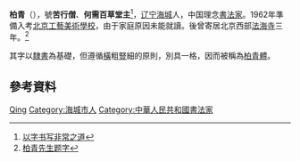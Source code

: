 {{Otheruses|柏青}}
'''柏青'''（{{bd|1945年||catIdx=B}}），號'''苦行僧'''、'''何需百草堂主'''<ref>[http://www.westtimes.com/html/106/200808/17074.html 以字书写非常之道]{{dead link|date=2018年3月 |bot=InternetArchiveBot |fix-attempted=yes }}</ref>，[[遼寧省|辽宁]][[海城市|海城]]人，中国理念[[書法家|書法家]]。1962年準備入考[[北京工藝美術學校|北京工藝美術學校]]，由于家庭原因未能就讀。後曾寄居北京西部[[法海禪寺|法海寺]]三年。<ref>[http://qzone.qq.com/blog/1103530844-1241424825 柏青先生题字]{{dead link|date=2018年3月 |bot=InternetArchiveBot |fix-attempted=yes }}</ref>

其字以[[隸書|隸書]]為基礎，但遵循[[橫_(漢字)|橫]]粗[[豎|豎]]細的原則，別具一格，因而被稱為[[柏青體|柏青體]]。

== 參考資料 ==
{{reflist}}

{{Authority control}}
{{DEFAULTSORT:Bai柏}}
[[Category:柏姓|Qing]]
[[Category:海城市人|Category:海城市人]]
[[Category:中華人民共和國書法家|Category:中華人民共和國書法家]]